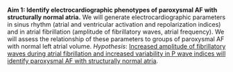__Aim 1: Identify electrocardiographic phenotypes of paroxysmal AF with structurally normal atria.__
We will generate electrocardiographic parameters in sinus rhythm (atrial and ventricular activation and repolarization indices) and in atrial fibrillation (amplitude of fibrillatory waves, atrial frequency). 
We will assess the relationship of these parameters to groups of paroxysmal AF with normal left atrial volume.
*Hypothesis*: [Increased amplitude of fibrillatory waves during atrial fibrillation and increased variability in P wave indices will identify paroxysmal AF with structurally normal atria]{.underline}.
